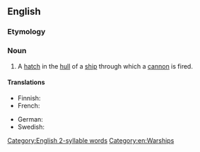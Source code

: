 ==English==

===Etymology===
{{compound|en|gun|port}}

===Noun===
{{en-noun}}

# A [[hatch]] in the [[hull]] of a [[ship]] through which a [[cannon]] is fired.

====Translations====
{{trans-top|a hatch in the hull of a ship through which a cannon is fired}}
* Finnish: {{t|fi|tykkiportti}}
* French: {{t+|fr|sabord}}
{{trans-mid}}
* German: {{t|de|Stückpforte|f}}
* Swedish: {{t+|sv|kanonport|c}}
{{trans-bottom}}

[[Category:English 2-syllable words]]
[[Category:en:Warships]]
